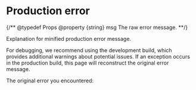 # Production error

{/**
@typedef Props
@property {string} msg The raw error message.
**/}

<Subtitle>Explanation for minified production error message.</Subtitle>
<Meta
  name="description"
  content="In the production build, error messages are minified to keep your application lightweight."
/>

For debugging, we recommend using the development build, which provides additional warnings about potential issues. If an exception occurs in the production build, this page will reconstruct the original error message.

The original error you encountered:

<ErrorDisplay msg={props.msg} />
